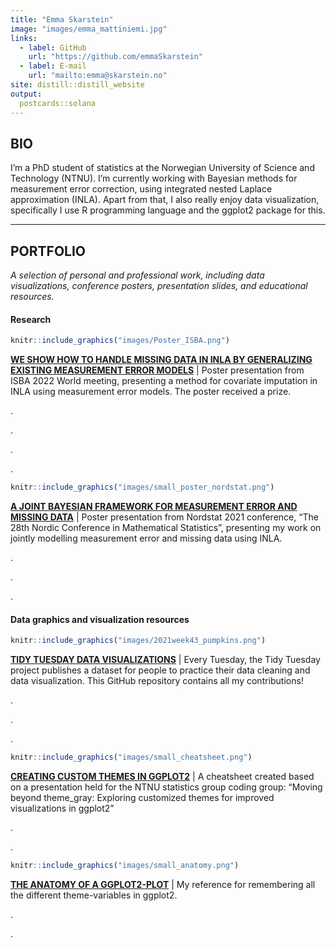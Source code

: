 ```yaml
---
title: "Emma Skarstein"
image: "images/emma_mattiniemi.jpg"
links:
  - label: GitHub
    url: "https://github.com/emmaSkarstein"
  - label: E-mail
    url: "mailto:emma@skarstein.no"
site: distill::distill_website
output:
  postcards::solana
---
```


## BIO

I'm a PhD student of statistics at the Norwegian University of Science and Technology (NTNU). I'm currently working with Bayesian methods for measurement error correction, using integrated nested Laplace approximation (INLA). Apart from that, I also really enjoy data visualization, specifically I use R programming language and the ggplot2 package for this.
 
 
---

## PORTFOLIO

*A selection of personal and professional work, including data visualizations, conference posters, presentation slides, and educational resources.*


#### Research


::: {.floatting}

```r
knitr::include_graphics("images/Poster_ISBA.png")
```

:::


**[WE SHOW HOW TO HANDLE MISSING DATA IN INLA BY GENERALIZING EXISTING MEASUREMENT ERROR MODELS](https://emmaskarstein.github.io/images/Poster_ISBA.png)** | Poster presentation from ISBA 2022 World meeting, presenting a method for covariate imputation in INLA using measurement error models. The poster received a prize.

.

.

.

.

::: {.floatting}

```r
knitr::include_graphics("images/small_poster_nordstat.png")
```

:::


**[A JOINT BAYESIAN FRAMEWORK FOR MEASUREMENT ERROR AND MISSING DATA](https://emmaskarstein.github.io/images/Poster_Nordstat.pdf)** | Poster presentation from Nordstat 2021 conference, "The 28th Nordic Conference in Mathematical Statistics", presenting my work on jointly modelling measurement error and missing data using INLA. 

.

.

.



#### Data graphics and visualization resources

::: {.floatting}

```r
knitr::include_graphics("images/2021week43_pumpkins.png")
```

:::

**[TIDY TUESDAY DATA VISUALIZATIONS](https://github.com/emmaSkarstein/tidytuesday)** | Every Tuesday, the Tidy Tuesday project publishes a dataset for people to practice their data cleaning and data visualization. This GitHub repository contains all my contributions!

.

.

.

::: {.floatting}

```r
knitr::include_graphics("images/small_cheatsheet.png")
```

:::

**[CREATING CUSTOM THEMES IN GGPLOT2](https://emmaskarstein.github.io/images/cheatsheets_themes.pdf)** | A cheatsheet created based on a presentation held for the NTNU statistics group coding group: "Moving beyond theme_gray: Exploring customized themes for improved visualizations in ggplot2"

.  

.  


::: {.floatting}

```r
knitr::include_graphics("images/small_anatomy.png")
```

:::

**[THE ANATOMY OF A GGPLOT2-PLOT](https://emmaskarstein.github.io/images/anatomy_of_ggplot.pdf)** | My reference for remembering all the different theme-variables in ggplot2.


.  

.  

